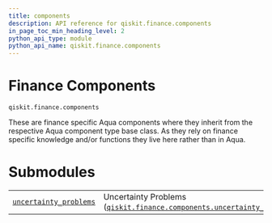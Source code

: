 ```yaml
---
title: components
description: API reference for qiskit.finance.components
in_page_toc_min_heading_level: 2
python_api_type: module
python_api_name: qiskit.finance.components
---
```


<span id="module-qiskit.finance.components" />

<span id="qiskit-finance-components" />

# Finance Components

<span id="module-qiskit.finance.components" />

`qiskit.finance.components`

These are finance specific Aqua components where they inherit from the respective Aqua component type base class. As they rely on finance specific knowledge and/or functions they live here rather than in Aqua.

# Submodules

|                                                                                                                                                                                 |                                                                                                                                                                                                                                  |
| ------------------------------------------------------------------------------------------------------------------------------------------------------------------------------- | -------------------------------------------------------------------------------------------------------------------------------------------------------------------------------------------------------------------------------- |
| [`uncertainty_problems`](qiskit.finance.components.uncertainty_problems#module-qiskit.finance.components.uncertainty_problems "qiskit.finance.components.uncertainty_problems") | Uncertainty Problems ([`qiskit.finance.components.uncertainty_problems`](qiskit.finance.components.uncertainty_problems#module-qiskit.finance.components.uncertainty_problems "qiskit.finance.components.uncertainty_problems")) |

